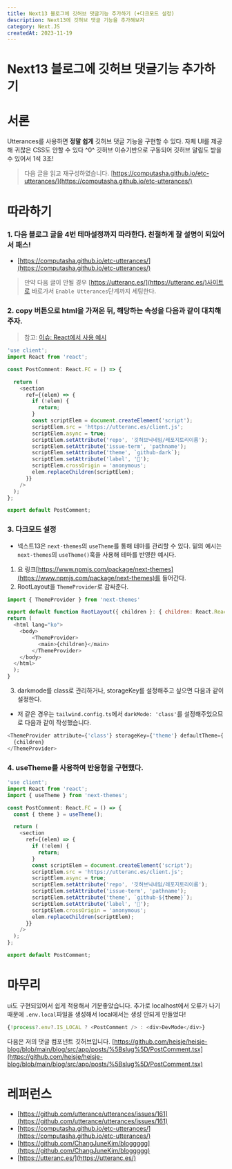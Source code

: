 ```yaml
---
title: Next13 블로그에 깃허브 댓글기능 추가하기 (+다크모드 설정)
description: Next13에 깃허브 댓글 기능을 추가해보자
category: Next.JS
createdAt: 2023-11-19
---
```

# Next13 블로그에 깃허브 댓글기능 추가하기

# 서론
Utterances를 사용하면 **정말 쉽게** 깃허브 댓글 기능을 구현할 수 있다.
자체 UI를 제공해 귀찮은 CSS도 안할 수 있다 ^0^
깃허브 이슈기반으로 구동되어 깃허브 알림도 받을 수 있어서 1석 3조!
> 다음 글을 읽고 재구성하였습니다. [https://computasha.github.io/etc-utterances/](https://computasha.github.io/etc-utterances/)

# 따라하기
### 1. 다음 블로그 글을 **4번 테마설정**까지 따라한다. 친절하게 잘 설명이 되있어서 패스!
- [https://computasha.github.io/etc-utterances/](https://computasha.github.io/etc-utterances/)
> 만약 다음 글이 안될 경우 [https://utteranc.es/](https://utteranc.es/)사이트로 바로가서 `Enable Utterances`단계까지 세팅한다.
### 2. copy 버튼으로 html을 가져온 뒤, 해당하는 속성을 다음과 같이 대치해주자.
  > 참고: [이슈: React에서 사용 예시](https://github.com/utterance/utterances/issues/161)
  ```javascript
  'use client';
  import React from 'react';

  const PostComment: React.FC = () => {

    return (
      <section
        ref={(elem) => {
          if (!elem) {
            return;
          }
          const scriptElem = document.createElement('script');
          scriptElem.src = 'https://utteranc.es/client.js';
          scriptElem.async = true;
          scriptElem.setAttribute('repo', '깃허브닉네임/레포지토리이름');
          scriptElem.setAttribute('issue-term', 'pathname');
          scriptElem.setAttribute('theme', `github-dark`);
          scriptElem.setAttribute('label', '💬');
          scriptElem.crossOrigin = 'anonymous';
          elem.replaceChildren(scriptElem);
        }}
      />
    );
  };

  export default PostComment;
  ```
### 3. 다크모드 설정
- 넥스트13은 `next-themes`의 `useTheme`를 통해 테마를 관리할 수 있다. 밑의 예시는 `next-themes`의 `useTheme()`훅을 사용해 테마를 반영한 예시다.
1. 요 링크[https://www.npmjs.com/package/next-themes](https://www.npmjs.com/package/next-themes)를 들어간다.
2. RootLayout을 `ThemeProvider`로 감싸준다.
  ```javascript
  import { ThemeProvider } from 'next-themes'

  export default function RootLayout({ children }: { children: React.ReactNode }) {
  return (
    <html lang="ko">
      <body>
          <ThemeProvider>
            <main>{children}</main>
          </ThemeProvider>
      </body>
    </html>
    );
  }
  ```
3. darkmode를 class로 관리하거나, storageKey를 설정해주고 싶으면 다음과 같이 설정한다.
  - 저 같은 경우는 `tailwind.config.ts`에서 `darkMode: 'class'`를 설정해주었으므로 다음과 같이 작성했습니다.
  ```javascript
  <ThemeProvider attribute={'class'} storageKey={'theme'} defaultTheme={'system'}>
    {children}
  </ThemeProvider>
  ```

### 4. useTheme를 사용하여 반응형을 구현했다.
```javascript
'use client';
import React from 'react';
import { useTheme } from 'next-themes';

const PostComment: React.FC = () => {
  const { theme } = useTheme();

  return (
    <section
      ref={(elem) => {
        if (!elem) {
          return;
        }
        const scriptElem = document.createElement('script');
        scriptElem.src = 'https://utteranc.es/client.js';
        scriptElem.async = true;
        scriptElem.setAttribute('repo', '깃허브닉네임/레포지토리이름');
        scriptElem.setAttribute('issue-term', 'pathname');
        scriptElem.setAttribute('theme', `github-${theme}`);
        scriptElem.setAttribute('label', '💬');
        scriptElem.crossOrigin = 'anonymous';
        elem.replaceChildren(scriptElem);
      }}
    />
  );
};

export default PostComment;
```

# 마무리
ui도 구현되있어서 쉽게 적용해서 기분좋았습니다. 추가로 localhost에서 오류가 나기 때문에 `.env.local`파일을 생성해서 local에서는 생성 안되게 만들었다!
```javascript
{!process?.env?.IS_LOCAL ? <PostComment /> : <div>DevMode</div>}
```
다음은 저의 댓글 컴포넌트 깃허브입니다. [https://github.com/heisje/heisje-blog/blob/main/blog/src/app/posts/%5Bslug%5D/PostComment.tsx](https://github.com/heisje/heisje-blog/blob/main/blog/src/app/posts/%5Bslug%5D/PostComment.tsx)

# 레퍼런스
- [https://github.com/utterance/utterances/issues/161](https://github.com/utterance/utterances/issues/161)
- [https://computasha.github.io/etc-utterances/](https://computasha.github.io/etc-utterances/)
- [https://github.com/ChangJuneKim/bloggggg](https://github.com/ChangJuneKim/bloggggg)
- [https://utteranc.es/](https://utteranc.es/)
